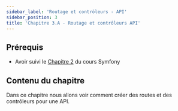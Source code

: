 ```yaml
---
sidebar_label: 'Routage et contrôleurs - API'
sidebar_position: 3
title: 'Chapitre 3.A - Routage et contrôleurs API'
---
```



## Prérequis

- Avoir suivi le [Chapitre 2](/docs/php/Symfony/2) du cours Symfony

## Contenu du chapitre

Dans ce chapitre nous allons voir comment créer des routes et des contrôleurs pour une API.

<DocCardList items={useCurrentSidebarCategory().items} />

